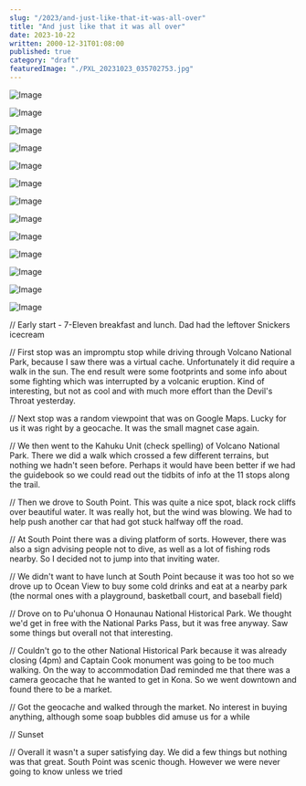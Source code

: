 ```yaml
---
slug: "/2023/and-just-like-that-it-was-all-over"
title: "And just like that it was all over"
date: 2023-10-22
written: 2000-12-31T01:08:00
published: true
category: "draft"
featuredImage: "./PXL_20231023_035702753.jpg"
---
```


![Image](PXL_20231022_195042013.jpg)

![Image](PXL_20231022_203501461.jpg)

![Image](PXL_20231022_210848549.jpg)

![Image](PXL_20231022_211355112.jpg)

![Image](PXL_20231022_214036548.jpg)

![Image](PXL_20231022_222451001.jpg)

![Image](PXL_20231022_222843282.jpg)

![Image](PXL_20231022_223818765.jpg)

![Image](PXL_20231022_224002199.jpg)

![Image](PXL_20231022_224032858.jpg)

![Image](PXL_20231023_004851782.jpg)

![Image](PXL_20231023_022812887.jpg)

![Image](PXL_20231023_035702753.jpg)

// Early start - 7-Eleven breakfast and lunch. Dad had the leftover Snickers icecream

// First stop was an impromptu stop while driving through Volcano National Park, because I saw there was a virtual cache. Unfortunately it did require a walk in the sun. The end result were some footprints and some info about some fighting which was interrupted by a volcanic eruption. Kind of interesting, but not as cool and with much more effort than the Devil's Throat yesterday.

// Next stop was a random viewpoint that was on Google Maps. Lucky for us it was right by a geocache. It was the small magnet case again.

// We then went to the Kahuku Unit (check spelling) of Volcano National Park. There we did a walk which crossed a few different terrains, but nothing we hadn't seen before. Perhaps it would have been better if we had the guidebook so we could read out the tidbits of info at the 11 stops along the trail.

// Then we drove to South Point. This was quite a nice spot, black rock cliffs over beautiful water. It was really hot, but the wind was blowing. We had to help push another car that had got stuck halfway off the road.

// At South Point there was a diving platform of sorts. However, there was also a sign advising people not to dive, as well as a lot of fishing rods nearby. So I decided not to jump into that inviting water.

// We didn't want to have lunch at South Point because it was too hot so we drove up to Ocean View to buy some cold drinks and eat at a nearby park (the normal ones with a playground, basketball court, and baseball field)

// Drove on to Pu'uhonua O Honaunau National Historical Park. We thought we'd get in free with the National Parks Pass, but it was free anyway. Saw some things but overall not that interesting.

// Couldn't go to the other National Historical Park because it was already closing (4pm) and Captain Cook monument was going to be too much walking. On the way to accommodation Dad reminded me that there was a camera geocache that he wanted to get in Kona. So we went downtown and found there to be a market.

// Got the geocache and walked through the market. No interest in buying anything, although some soap bubbles did amuse us for a while

// Sunset

// Overall it wasn't a super satisfying day. We did a few things but nothing was that great. South Point was scenic though. However we were never going to know unless we tried
